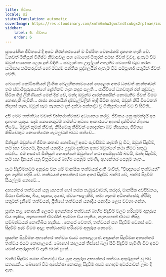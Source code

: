 ```yaml
---
title: ජීවිතය
locale: si
statusTranslation: automatic
coverImage: https://res.cloudinary.com/xmfm6mhw3gwctndtcubgx2rptnae/image/upload/v1740468922/small_cover_tratado_de_psicologia_revolucionaria_a4c0dca4e0.webp
sidebar:
    label: 6. ජීවිතය
    order: 6
---
```

ප්‍රායෝගික ජීවිතයේ දී අපට නිරන්තරයෙන් ම විස්මිත වෙනස්කම් දැකගත හැකි වේ. ධනවත් මිනිසුන් විශිෂ්ට නිවාසවල සහ බොහෝ මිතුරන් සමඟ ජීවත් වුවද, ඇතැම් විට ඔවුන් භයානක ලෙස දුක් විඳිති... සවලක් හා උදැල්ලක් අතැතිව වෙහෙසී වැඩ කරන සාමාන්‍ය කම්කරුවන් හෝ මධ්‍යම පන්තික පුද්ගලයින් ඇතැම් විට සම්පූර්ණ සතුටින් ජීවත් වෙති.

බොහෝ කෝටිපතියන් ලිංගික බෙලහීනතාවයෙන් පෙළෙන අතර ධනවත් කාන්තාවන් තම ස්වාමිපුරුෂයන්ගේ ද්‍රෝහිකම් ගැන කඳුළු සලති... පෘථිවියේ ධනවතුන් රන් කූඩුවල සිටින ගිජු ලිහිණියන් මෙන් දිස් වේ, මන්ද ඔවුන්ට ආරක්ෂකයින් නොමැතිව ජීවත් වීමට නොහැකි බැවිනි... රාජ්‍ය නායකයින් දම්වැල්වලින් බැඳී සිටින අතර, ඔවුන් කිසි විටෙකත් නිදහස් නැත, ඔවුන් සෑම තැනකම දත් දක්වා සන්නද්ධ වූ මිනිසුන්ගෙන් වට වී සිටිති...

අපි මෙම තත්ත්වය වඩාත් විස්තරාත්මකව අධ්‍යයනය කරමු. ජීවිතය යනු කුමක්දැයි අප දැනගත යුතුය. සෑම කෙනෙකුටම තමන්ට අවශ්‍ය ආකාරයට අදහස් දැක්වීමට නිදහස තිබේ... ඔවුන් කුමක් කීවත්, කිසිවෙකු කිසිවක් නොදන්නා බව නිසැකය, ජීවිතය කිසිවෙකුට නොතේරෙන ගැටලුවක් බවට පත්වේ...

මිනිසුන් ඔවුන්ගේ ජීවිත කතාව නොමිලේ අපට පැවසීමට කැමති වූ විට, ඔවුන් සිදුවීම්, නම් සහ වාසගම්, දිනයන් යනාදිය උපුටා දක්වන අතර ඔවුන්ගේ කථා කීමට සතුටු වෙති... එම අසරණ මිනිසුන් නොදන්නේ ඔවුන්ගේ කථා අසම්පූර්ණ බවයි, මන්ද සිදුවීම්, නම් සහ දිනයන් යනු චිත්‍රපටයේ බාහිර පෙනුම පමණි, අභ්‍යන්තර පෙනුම නැත...

සෑම සිදුවීමකටම අනුරූප වන යම් මානසික තත්වයක් ඇති බැවින්, "විඥානයේ තත්වයන්" දැන ගැනීම හදිසි වේ. තත්වයන් අභ්‍යන්තර වන අතර සිදුවීම් බාහිර වේ, බාහිර සිදුවීම් සියල්ලම නොවේ...

අභ්‍යන්තර තත්වයන් යනු යහපත් හෝ නරක නැඹුරුවාවන්, කරදර, මානසික අවපීඩනය, මිථ්‍යා විශ්වාස, බිය, සැකය, දයාව, ස්වයං-සැලකීම, තමා ගැනම අධිතක්සේරු කිරීම; සතුටක් දැනීමේ තත්වයන්, ප්‍රීතියේ තත්වයන් යනාදිය යනාදිය ලෙස වටහා ගන්න.

ප්‍රශ්න කළ නොහැකි ලෙසම අභ්‍යන්තර තත්වයන් බාහිර සිදුවීම් වලට හරියටම අනුරූප විය හැකිය, නැතහොත් ඒවායින් ආරම්භ විය හැකිය, නැතහොත් ඒවාට කිසිදු සම්බන්ධයක් නොතිබිය හැකිය... කෙසේ වෙතත්, තත්වයන් සහ සිදුවීම් වෙනස් වේ. සිදුවීම් සෑම විටම අදාළ තත්වයන්ට හරියටම අනුරූප නොවේ.

ප්‍රසන්න සිදුවීමක අභ්‍යන්තර තත්වය එයට නොගැලපේ. අප්‍රසන්න සිදුවීමක අභ්‍යන්තර තත්වය එයට නොගැලපේ. බොහෝ කාලයක් තිස්සේ බලා සිටි සිදුවීම් පැමිණි විට අපට යමක් අතුරුදහන් වී ඇති බවක් දැනේ...

බාහිර සිදුවීම සමඟ ඒකාබද්ධ විය යුතු අනුරූප අභ්‍යන්තර තත්වය අතුරුදහන් වූ බව සත්‍යයකි... බොහෝ විට අපේක්ෂා නොකළ සිදුවීම අපට හොඳම අවස්ථාවන් ලබා දී ඇත.

